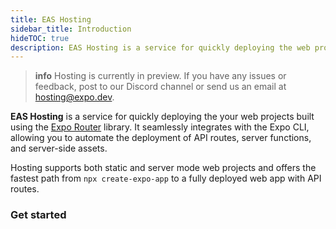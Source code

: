```yaml
---
title: EAS Hosting
sidebar_title: Introduction
hideTOC: true
description: EAS Hosting is a service for quickly deploying the web projects built using the Expo Router library.
---
```




> **info** Hosting is currently in preview. If you have any issues or feedback, post to our Discord channel or send us an email at hosting@expo.dev.

**EAS Hosting** is a service for quickly deploying the your web projects built using the [Expo Router](https://docs.expo.dev/versions/latest/sdk/router/) library. It seamlessly integrates with the Expo CLI, allowing you to automate the deployment of API routes, server functions, and server-side assets.

Hosting supports both static and server mode web projects and offers the fastest path from `npx create-expo-app` to a fully deployed web app with API routes.

### Get started

<BoxLink
  title="Create your first deployment"
  description="From a new app to a deployed website in under a minute"
  href="/eas-hosting/get-started"
  Icon={Cloud01Icon}
/>

<BoxLink
  title="Assign deployment aliases"
  description="Create aliases and promote deployments to production"
  href="/eas-hosting/deployments-and-aliases"
  Icon={Cloud01Icon}
/>

<BoxLink
  title="Configure environment variables"
  description="Use environment variables in your web and server code"
  href="/eas-hosting/environment-variables"
  Icon={Cloud01Icon}
/>

<BoxLink
  title="Custom domain"
  description="Set up a custom domain for your production deployment"
  href="/eas-hosting/custom-domain"
  Icon={Cloud01Icon}
/>

<BoxLink
  title="API Routes"
  description="Inspect requests from API routes on the EAS Hosting Dashboard"
  href="/eas-hosting/api-routes"
  Icon={Cloud01Icon}
/>

<BoxLink
  title="Deploy with EAS Workflows"
  description="Automate deployments with EAS workflows"
  href="/eas-hosting/workflows"
  Icon={Cloud01Icon}
/>
